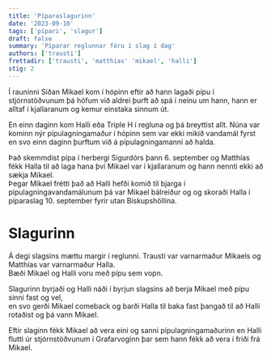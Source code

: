 ```yaml
---
title: 'Píparaslagurinn'
date: '2023-09-10'
tags: ['pípari', 'slagur']
draft: false
summary: 'Píparar reglunnar fóru í slag í dag'
authors: ['trausti']
frettadir: ['trausti', 'matthias' 'mikael', 'halli']
stig: 2
---
```



Í rauninni Síðan Mikael kom í hópinn eftir að hann lagaði pípu í stjórnstöðvunum þá höfum við aldrei þurft að spá í neinu
um hann, hann er alltaf í kjallaranum og kemur einstaka sinnum út. 


En einn daginn kom Halli eða Triple H í regluna og þá breyttist allt. 
Núna var kominn nýr pípulagningamaður í hópinn sem var ekki mikið vandamál fyrst en svo einn daginn þurftum við á
pípulagningamanni að halda. 


Það skemmdist pípa í herbergi Sigurdórs þann 6. september og Matthías fékk Halla til að laga hana því Mikael var í kjallaranum og 
hann nennti ekki að sækja Mikael. \
Þegar Mikael frétti það að Halli hefði komið til bjarga í pípulagningavandamálunum þá var Mikael bálreiður og
og skoraði Halla í píparaslag 10. september fyrir utan Biskupshöllina. 


# Slagurinn


Á degi slagsins mættu margir í reglunni. Trausti var varnarmaður Mikaels og Matthías var varnarmaður Halla. \
Bæði Mikael og Halli voru með pípu sem vopn. 


Slagurinn byrjaði og Halli náði í byrjun slagsins að berja Mikael með pípu sinni 
fast og vel, \
en svo gerði Mikael comeback og barði Halla til baka fast þangað til að Halli rotaðist og þá vann Mikael. 


Eftir slaginn fékk Mikael að vera eini og sanni pípulagningamaðurinn en Halli flutti úr stjórnstöðvunum í Grafarvoginn þar sem hann 
fékk að vera í friði frá Mikael.




